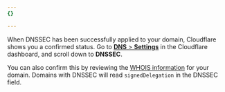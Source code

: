 ```yaml
---
{}

---
```


When DNSSEC has been successfully applied to your domain, Cloudflare shows you a confirmed status. Go to [**DNS** > **Settings**](https://dash.cloudflare.com/?to=/:account/:zone/dns/settings) in the Cloudflare dashboard, and scroll down to **DNSSEC**.

You can also confirm this by reviewing the [WHOIS information](https://lookup.icann.org/) for your domain. Domains with DNSSEC will read `signedDelegation` in the DNSSEC field.
